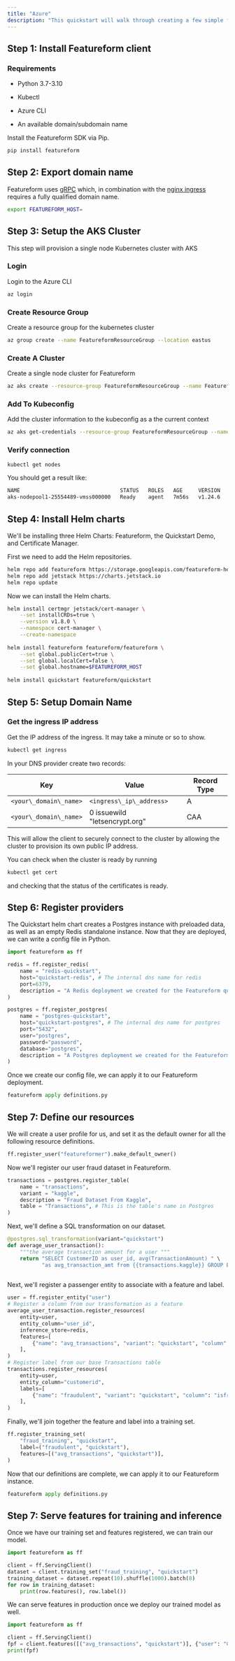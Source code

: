 ```yaml
---
title: "Azure"
description: "This quickstart will walk through creating a few simple features, labels, and a training set using Postgres and Redis. We will use a transaction fraud training set."
---
```


## Step 1: Install Featureform client

### Requirements

* Python 3.7-3.10

* Kubectl

* Azure CLI

* An available domain/subdomain name

Install the Featureform SDK via Pip.

```bash
pip install featureform
```

## Step 2: Export domain name

Featureform uses [gRPC](https://grpc.io/) which, in combination with the [nginx ingress](https://github.com/kubernetes/ingress-nginx) requires a fully qualified domain name.

```bash
export FEATUREFORM_HOST=
```

## Step 3: Setup the AKS Cluster

This step will provision a single node Kubernetes cluster with AKS

### Login

Login to the Azure CLI

```bash
az login
```

### Create Resource Group

Create a resource group for the kubernetes cluster

```bash
az group create --name FeatureformResourceGroup --location eastus
```

### Create A Cluster

Create a single node cluster for Featureform

```bash
az aks create --resource-group FeatureformResourceGroup --name FeatureformAKSCluster --node-count 1 --generate-ssh-keys
```

### Add To Kubeconfig

Add the cluster information to the kubeconfig as a the current context

```bash
az aks get-credentials --resource-group FeatureformResourceGroup --name FeatureformAKSCluster
```

### Verify connection

```bash
kubectl get nodes
```

You should get a result like:

```bash
NAME                                STATUS   ROLES   AGE     VERSION
aks-nodepool1-25554489-vmss000000   Ready    agent   7m56s   v1.24.6
```

## Step 4: Install Helm charts

We'll be installing three Helm Charts: Featureform, the Quickstart Demo, and Certificate Manager.

First we need to add the Helm repositories.

```bash
helm repo add featureform https://storage.googleapis.com/featureform-helm/ 
helm repo add jetstack https://charts.jetstack.io 
helm repo update
```

Now we can install the Helm charts.

```bash
helm install certmgr jetstack/cert-manager \
    --set installCRDs=true \
    --version v1.8.0 \
    --namespace cert-manager \
    --create-namespace
    
helm install featureform featureform/featureform \
    --set global.publicCert=true \
    --set global.localCert=false \
    --set global.hostname=$FEATUREFORM_HOST
    
helm install quickstart featureform/quickstart
```

## Step 5: Setup Domain Name

### Get the ingress IP address

Get the IP address of the ingress. It may take a minute or so to show.

```bash
kubectl get ingress
```

In your DNS provider create two records:

| Key                  | Value                         | Record Type |
| -------------------- | ----------------------------- | ----------- |
| `<your\_domain\_name>` | `<ingress\_ip\_address>`        | A           |
| `<your\_domain\_name>` | 0 issuewild "letsencrypt.org" | CAA         |

This will allow the client to securely connect to the cluster by allowing the cluster to provision its own public IP address.

You can check when the cluster is ready by running

```bash
kubectl get cert
```

and checking that the status of the certificates is ready.

## Step 6: Register providers

The Quickstart helm chart creates a Postgres instance with preloaded data, as well as an empty Redis standalone instance. Now that they are deployed, we can write a config file in Python.

```py definitions.py
import featureform as ff

redis = ff.register_redis(
    name = "redis-quickstart",
    host="quickstart-redis", # The internal dns name for redis
    port=6379,
    description = "A Redis deployment we created for the Featureform quickstart"
)

postgres = ff.register_postgres(
    name = "postgres-quickstart",
    host="quickstart-postgres", # The internal dns name for postgres
    port="5432",
    user="postgres",
    password="password",
    database="postgres",
    description = "A Postgres deployment we created for the Featureform quickstart"
)
```

Once we create our config file, we can apply it to our Featureform deployment.

```py
featureform apply definitions.py
```

## Step 7: Define our resources

We will create a user profile for us, and set it as the default owner for all the following resource definitions.

```py definitions.py
ff.register_user("featureformer").make_default_owner()
```

Now we'll register our user fraud dataset in Featureform.

```py definitions.py
transactions = postgres.register_table(
    name = "transactions",
    variant = "kaggle",
    description = "Fraud Dataset From Kaggle",
    table = "Transactions", # This is the table's name in Postgres
)
```

Next, we'll define a SQL transformation on our dataset.

```py definitions.py
@postgres.sql_transformation(variant="quickstart")
def average_user_transaction():
    """the average transaction amount for a user """
    return "SELECT CustomerID as user_id, avg(TransactionAmount) " \
           "as avg_transaction_amt from {{transactions.kaggle}} GROUP BY user_id"
    
```

Next, we'll register a passenger entity to associate with a feature and label.

```py definitions.py
user = ff.register_entity("user")
# Register a column from our transformation as a feature
average_user_transaction.register_resources(
    entity=user,
    entity_column="user_id",
    inference_store=redis,
    features=[
        {"name": "avg_transactions", "variant": "quickstart", "column": "avg_transaction_amt", "type": "float32"},
    ],
)
# Register label from our base Transactions table
transactions.register_resources(
    entity=user,
    entity_column="customerid",
    labels=[
        {"name": "fraudulent", "variant": "quickstart", "column": "isfraud", "type": "bool"},
    ],
)
```

Finally, we'll join together the feature and label into a training set.

```py definitions.py
ff.register_training_set(
    "fraud_training", "quickstart",
    label=("fraudulent", "quickstart"),
    features=[("avg_transactions", "quickstart")],
)
```

Now that our definitions are complete, we can apply it to our Featureform instance.

```py
featureform apply definitions.py
```

## Step 7: Serve features for training and inference

Once we have our training set and features registered, we can train our model.

```py
import featureform as ff

client = ff.ServingClient()
dataset = client.training_set("fraud_training", "quickstart")
training_dataset = dataset.repeat(10).shuffle(1000).batch(8)
for row in training_dataset:
    print(row.features(), row.label())
```

We can serve features in production once we deploy our trained model as well.

```py
import featureform as ff

client = ff.ServingClient()
fpf = client.features([("avg_transactions", "quickstart")], {"user": "C1410926"})
print(fpf)
```